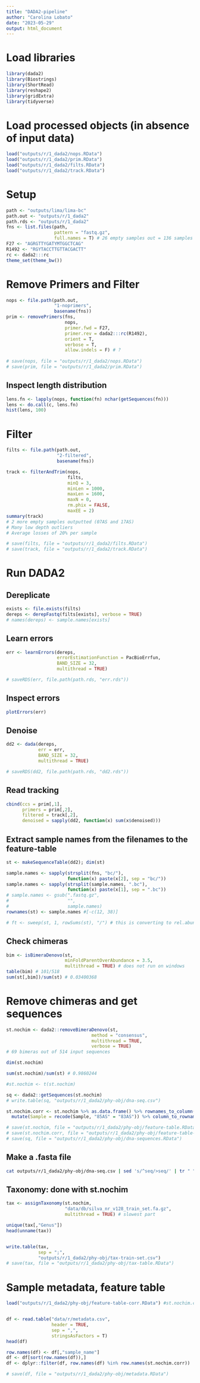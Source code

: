 ```yaml
---
title: "DADA2-pipeline"
author: "Carolina Lobato"
date: "2023-05-29"
output: html_document
---
```


# Load libraries
```r
library(dada2)
library(Biostrings)
library(ShortRead)
library(reshape2)
library(gridExtra)
library(tidyverse)
```

# Load processed objects (in absence of input data)
```r
load("outputs/r/1_dada2/nops.RData")
load("outputs/r/1_dada2/prim.RData")
load("outputs/r/1_dada2/filts.RData")
load("outputs/r/1_dada2/track.RData")
```

# Setup
```r
path <- "outputs/lima/lima-bc" 
path.out <- "outputs/r/1_dada2"
path.rds <- "outputs/r/1_dada2"
fns <- list.files(path, 
                  pattern = "fastq.gz", 
                  full.names = T) # 26 empty samples out = 136 samples
F27 <- "AGRGTTYGATYMTGGCTCAG" 
R1492 <- "RGYTACCTTGTTACGACTT"
rc <- dada2:::rc
theme_set(theme_bw())
```


# Remove Primers and Filter
```r
nops <- file.path(path.out, 
                  "1-noprimers", 
                  basename(fns))
prim <- removePrimers(fns, 
                      nops, 
                      primer.fwd = F27, 
                      primer.rev = dada2:::rc(R1492), 
                      orient = T,
                      verbose = T,
                      allow.indels = F) # ?
                     
# save(nops, file = "outputs/r/1_dada2/nops.RData")
# save(prim, file = "outputs/r/1_dada2/prim.RData")
```

## Inspect length distribution
```r
lens.fn <- lapply(nops, function(fn) nchar(getSequences(fn)))
lens <- do.call(c, lens.fn)
hist(lens, 100)
```

# Filter
```r
filts <- file.path(path.out, 
                   "2-filtered", 
                   basename(fns))

track <- filterAndTrim(nops,
                       filts,
                       minQ = 3,
                       minLen = 1000,
                       maxLen = 1600,
                       maxN = 0,
                       rm.phix = FALSE, 
                       maxEE = 2)
summary(track) 
# 2 more empty samples outputted (07AS and 17AS)
# Many low depth outliers
# Average losses of 20% per sample

# save(filts, file = "outputs/r/1_dada2/filts.RData")
# save(track, file = "outputs/r/1_dada2/track.RData")
```

# Run DADA2

## Dereplicate
```r
exists <- file.exists(filts)
dereps <- derepFastq(filts[exists], verbose = TRUE)
# names(dereps) <- sample.names[exists]
```

## Learn errors
```r
err <- learnErrors(dereps,
                   errorEstimationFunction = PacBioErrfun, 
                   BAND_SIZE = 32, 
                   multithread = TRUE)

# saveRDS(err, file.path(path.rds, "err.rds"))
```

## Inspect errors
```r
plotErrors(err)
```

## Denoise
```r
dd2 <- dada(dereps, 
            err = err,
            BAND_SIZE = 32,
            multithread = TRUE)

# saveRDS(dd2, file.path(path.rds, "dd2.rds"))
```

## Read tracking
```r
cbind(ccs = prim[,1],
      primers = prim[,2],
      filtered = track[,2],
      denoised = sapply(dd2, function(x) sum(x$denoised)))
```

## Extract sample names from the filenames to the feature-table
```r
st <- makeSequenceTable(dd2); dim(st)

sample.names <- sapply(strsplit(fns, "bc/"), 
                       function(x) paste(x[2], sep = "bc/"))
sample.names <- sapply(strsplit(sample.names, ".bc"), 
                       function(x) paste(x[1], sep = ".bc"))
# sample.names <- gsub(".fastq.gz",
#                      "",
#                      sample.names)
rownames(st) <- sample.names #[-c(12, 38)]

# ft <- sweep(st, 1, rowSums(st), "/") # this is converting to rel.abundance
```

## Check chimeras
```r
bim <- isBimeraDenovo(st, 
                      minFoldParentOverAbundance = 3.5,
                      multithread = TRUE) # does not run on windows
table(bim) # 101/518
sum(st[,bim])/sum(st) # 0.03400368
```

# Remove chimeras and get sequences
```r
st.nochim <- dada2::removeBimeraDenovo(st,
                                method = "consensus",
                                multithread = TRUE, 
                                verbose = TRUE)
# 69 bimeras out of 514 input sequences

dim(st.nochim)

sum(st.nochim)/sum(st) # 0.9860244

#st.nochim <- t(st.nochim)

sq <- dada2::getSequences(st.nochim)
# write.table(sq, "outputs/r/1_dada2/phy-obj/dna-seq.csv")

st.nochim.corr <- st.nochim %>% as.data.frame() %>% rownames_to_column("Sample") %>%
  mutate(Sample = recode(Sample, "85AS" = "83AS")) %>% column_to_rownames("Sample") %>% as.matrix()

# save(st.nochim, file = "outputs/r/1_dada2/phy-obj/feature-table.RData")
# save(st.nochim.corr, file = "outputs/r/1_dada2/phy-obj/feature-table-corr.RData")
# save(sq, file = "outputs/r/1_dada2/phy-obj/dna-sequences.RData")
```

## Make a .fasta file
```bash
cat outputs/r/1_dada2/phy-obj/dna-seq.csv | sed 's/^seq/>seq/' | tr " " "\n" > outputs/r/1_dada2/phy-obj/dna-seq.fasta
```

## Taxonomy: done with st.nochim
```r
tax <- assignTaxonomy(st.nochim,
                      "data/db/silva_nr_v128_train_set.fa.gz", 
                      multithread = TRUE) # slowest part

unique(tax[,"Genus"])
head(unname(tax))


write.table(tax,
            sep = ";",
            "outputs/r/1_dada2/phy-obj/tax-train-set.csv")
# save(tax, file = "outputs/r/1_dada2/phy-obj/tax-table.RData")
```

# Sample metadata, feature table
```r
load("outputs/r/1_dada2/phy-obj/feature-table-corr.RData") #st.nochim.corr


df <- read.table("data/r/metadata.csv",
                 header = TRUE, 
                 sep = ",", 
                 stringsAsFactors = T)
head(df)

row.names(df) <- df[,"sample_name"]
df <- df[sort(row.names(df)),] 
df <- dplyr::filter(df, row.names(df) %in% row.names(st.nochim.corr))

# save(df, file = "outputs/r/1_dada2/phy-obj/metadata.RData")
```